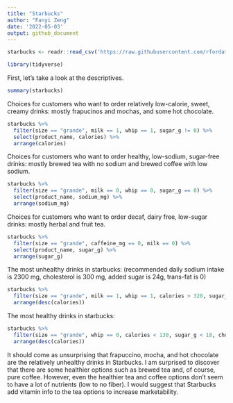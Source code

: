 ```yaml
---
title: "Starbucks"
author: "Fanyi Zeng"
date: '2022-05-03'
output: github_document
---
```


```r
starbucks <- readr::read_csv('https://raw.githubusercontent.com/rfordatascience/tidytuesday/master/data/2021/2021-12-21/starbucks.csv')
```

```r
library(tidyverse)
```

First, let's take a look at the descriptives.

```r
summary(starbucks)
```

Choices for customers who want to order relatively low-calorie, sweet, creamy drinks: mostly frapucinos and mochas, and some hot chocolate.

```r
starbucks %>%
  filter(size == "grande", milk == 1, whip == 1, sugar_g != 0) %>%
  select(product_name, calories) %>%
  arrange(calories)
```

Choices for customers who want to order healthy, low-sodium, sugar-free drinks: mostly brewed tea with no sodium and brewed coffee with low sodium.

```r
starbucks %>%
  filter(size == "grande", milk == 0, whip == 0, sugar_g == 0) %>%
  select(product_name, sodium_mg) %>%
  arrange(sodium_mg)
```

Choices for customers who want to order decaf, dairy free, low-sugar drinks: mostly herbal and fruit tea.

```r
starbucks %>%
  filter(size == "grande", caffeine_mg == 0, milk == 0) %>%
  select(product_name, sugar_g) %>%
  arrange(sugar_g)
```

The most unhealthy drinks in starbucks:
(recommended daily sodium intake is 2300 mg, cholesterol is 300 mg, added sugar is 24g, trans-fat is 0)

```r
starbucks %>%
  filter(size == "grande", milk == 1, whip == 1, calories > 320, sugar_g > 49, cholesterol_mg > 30, sodium_mg > 200, total_fat_g > 10, trans_fat_g !=0) %>%
  arrange(desc(calories))
```

The most healthy drinks in starbucks:

```r
starbucks %>%
  filter(size == "grande", whip == 0, calories < 130, sugar_g < 18, cholesterol_mg == 0, sodium_mg < 70, total_fat_g < 1, trans_fat_g == 0) %>%
  arrange(desc(calories))
```

It should come as unsurprising that frapuccino, mocha, and hot chocolate are the relatively unhealthy drinks in Starbucks. I am surprised to discover that there are some healthier options such as brewed tea and, of course, pure coffee. However, even the healthier tea and coffee options don't seem to have a lot of nutrients (low to no fiber). I would suggest that Starbucks add vitamin info to the tea options to increase marketability.